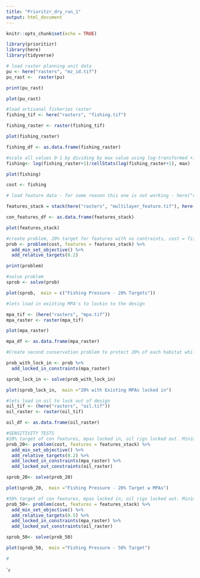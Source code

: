 ```yaml
---
title: "Prioritzr_dry_run_1"
output: html_document
---
```


```r
knitr::opts_chunk$set(echo = TRUE)

library(prioritizr)
library(here)
library(tidyverse)

```

```r
# load raster planning unit data
pu <- here("rasters", "mz_id.tif")
pu_rast <-  raster(pu)

print(pu_rast)

plot(pu_rast)
```

```r
#load artisanal fisheries raster
fishing_tif <- here("rasters", "fishing.tif")

fishing_raster <- raster(fishing_tif)

plot(fishing_raster)

fishing_df <- as.data.frame(fishing_raster)

#scale all values 0-1 by dividing by max value using log-transformed +1 fishing values (+1 so that zero values are transformed to zero not NA)
fishing<- log(fishing_raster+1)/cellStats(log(fishing_raster+1), max)

plot(fishing)

cost <- fishing
```

```r
# load feature data - for some reason this one is not working - here("rasters", "species", "species_Fis-23071.tif")

features_stack = stack(here("rasters", "multilayer_feature.tif"), here("rasters", "species", "species_Fis-31568.tif"),  here("rasters", "species", "species_Fis-23898.tif"), here("rasters", "species", "species_Fis-23899.tif"), here("rasters", "species", "species_Fis-23061.tif"), here("rasters", "species", "species_Fis-23064.tif"), here("rasters", "species", "species_Fis-58485.tif"), here("rasters", "species", "species_Fis-29423.tif"), here("rasters", "species", "species_Fis-29388.tif"), here("rasters", "species", "species_Fis-30583.tif"), here("rasters", "species", "species_Fis-23273.tif"), here("rasters", "species", "species_Fis-23274.tif"), here("rasters", "species", "species_Fis-23277.tif"), here("rasters", "species", "species_Fis-8339.tif"), here("rasters", "species", "species_Fis-47352.tif"), here("rasters", "species", "species_Fis-24098.tif"), here("rasters", "species", "species_Fis-163295.tif"), here("rasters", "species", "species_Fis-61508.tif"), here("rasters", "species", "species_Fis-30521.tif"), here("rasters", "species", "species_Fis-32599.tif"), here("rasters", "species", "species_Fis-131821.tif"), here("rasters", "species", "species_Fis-32975.tif"))

con_features_df <- as.data.frame(features_stack)

plot(features_stack)

```

```r
#create problem, 20% target for features with no contraints, cost = fishing layer. Setting probelm to minimize costs. 
prob <- problem(cost, features = features_stack) %>%
  add_min_set_objective() %>%
  add_relative_targets(0.2)

print(problem)

#solve problem
sprob <- solve(prob)

plot(sprob,  main = c("Fishing Pressure - 20% Targets"))
```

```r
#lets load in existing MPA's to lockin to the design

mpa_tif <- (here("rasters", "mpa.tif")) 
mpa_raster <- raster(mpa_tif) 

plot(mpa_raster)

mpa_df <- as.data.frame(mpa_raster)
```

```r
#Create second conservation problem to protect 20% of each habitat while minimizing cost/overall with fishing effort proxy with areas selected as existing marine protected areas in the reserve design results

prob_with_lock_in <- prob %>% 
  add_locked_in_constraints(mpa_raster)

sprob_lock_in <- solve(prob_with_lock_in)

plot(sprob_lock_in,  main ="20% with Existing MPAs locked in")
```

```r
#lets load in oil to lock out of design
oil_tif <- (here("rasters", "oil.tif")) 
oil_raster <- raster(oil_tif) 

oil_df <- as.data.frame(oil_raster)
```


```r
#SENSITIVITY TESTS
#20% target of con features, mpas locked in, oil rigs locked out. Minimum cost to artisinal fisheries
prob_20<- problem(cost, features = features_stack) %>%
  add_min_set_objective() %>%
  add_relative_targets(0.2) %>%
  add_locked_in_constraints(mpa_raster) %>%
  add_locked_out_constraints(oil_raster)

sprob_20<- solve(prob_20) 

plot(sprob_20,  main ="Fishing Pressure - 20% Target w MPAs")


```

```r

#50% target of con features, mpas locked in, oil rigs locked out. Minimum cost to artisinal fisheries
prob_50<- problem(cost, features = features_stack) %>%
  add_min_set_objective() %>%
  add_relative_targets(0.5) %>%
  add_locked_in_constraints(mpa_raster) %>%
  add_locked_out_constraints(oil_raster)

sprob_50<- solve(prob_50)

plot(sprob_50,  main ="Fishing Pressure - 50% Target")

```

```r

#

```

```r

``